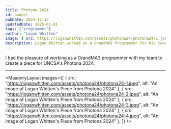 ```yaml
---
title: Photona 2024
id: bandit
pubDate: 2024-12-13
updatedDate: 2025-01-01
tags: ['programmer']
author: "Logan Whitten"
image: { src: https://loganwhitten.com/assets/photona24/photona24-1.jpeg, alt: Photona 2024, positionx: 30%, positiony: 20%}
description: Logan Whitten worked as a GrandMA3 Programmer for his team's University of North Carolina School of the Arts Photona 2024 piece.
---
```


I had the pleasure of working as a GrandMA3 programmer with my team to create a piece for UNCSA's Photona 2024.

---

<MasonryLayout images={[
    { src: "https://loganwhitten.com/assets/photona24/photona24-1.jpeg", alt: "An image of Logan Whitten's Piece from Photona 2024" },
    { src: "https://loganwhitten.com/assets/photona24/photona24-2.jpeg", alt: "An image of Logan Whitten's Piece from Photona 2024" },
    { src: "https://loganwhitten.com/assets/photona24/photona24-3.jpeg", alt: "An image of Logan Whitten's Piece from Photona 2024" },
    { src: "https://loganwhitten.com/assets/photona24/photona24-4.jpeg", alt: "An image of Logan Whitten's Piece from Photona 2024" },
]} />
